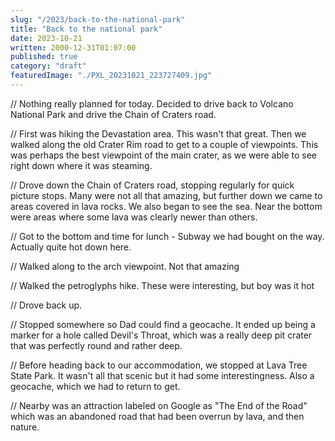 ```yaml
---
slug: "/2023/back-to-the-national-park"
title: "Back to the national park"
date: 2023-10-21
written: 2000-12-31T01:07:00
published: true
category: "draft"
featuredImage: "./PXL_20231021_223727409.jpg"
---
```


// Nothing really planned for today. Decided to drive back to Volcano National Park and drive the Chain of Craters road.

// First was hiking the Devastation area. This wasn't that great. Then we walked along the old Crater Rim road to get to a couple of viewpoints. This was perhaps the best viewpoint of the main crater, as we were able to see right down where it was steaming.

// Drove down the Chain of Craters road, stopping regularly for quick picture stops. Many were not all that amazing, but further down we came to areas covered in lava rocks. We also began to see the sea. Near the bottom were areas where some lava was clearly newer than others.

// Got to the bottom and time for lunch - Subway we had bought on the way. Actually quite hot down here.

// Walked along to the arch viewpoint. Not that amazing

// Walked the petroglyphs hike. These were interesting, but boy was it hot

// Drove back up.

// Stopped somewhere so Dad could find a geocache. It ended up being a marker for a hole called Devil's Throat, which was a really deep pit crater that was perfectly round and rather deep.

// Before heading back to our accommodation, we stopped at Lava Tree State Park. It wasn't all that scenic but it had some interestingness. Also a geocache, which we had to return to get.

// Nearby was an attraction labeled on Google as "The End of the Road" which was an abandoned road that had been overrun by lava, and then nature.

